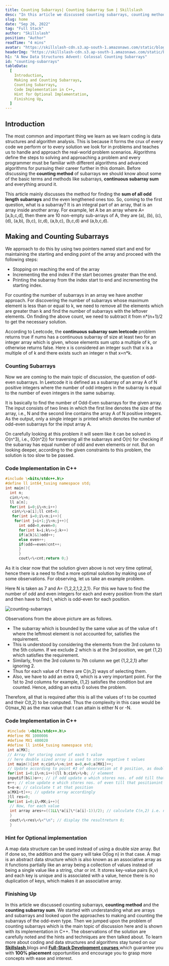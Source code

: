 ```yaml
---
title: Counting Subarrays| Counting Subarray Sum | Skillslash
desc: "In this article we discussed counting subarrays, counting method and the counting subarray sum"
slug: home
date: "Sep 26, 2022"
tag: "Full Stack"
author: "Skillslash"
position: "Author"
readTime: "4 mins"
avatar: "https://skillslash-cdn.s3.ap-south-1.amazonaws.com/static/blog/avatar-01.webp"
headerImg: "https://skillslash-cdn.s3.ap-south-1.amazonaws.com/static/blog/A-New-Data-Structures-Advent-28-se[-2022.webp"
h1: "A New Data Structures Advent: Colossal Counting Subarrays"
id: "counting-subarrays"
tableData:
  [
    Introduction,
    Making and Counting Subarrays,
    Counting Subarrays,
    Code Implementation in C++,
    Hint for Optional Implementation,
    Finishing Up,
  ]
---
```


## Introduction

The most common and important thing we learn as we learn coding is data structures and algorithm analysis. This is because it forms the crux of every code we perform or to every solution we look for in problems and teaches us to handle and approach the real-world problem scenarios. Algorithms define the steps to solving and approaching a problem and every programmer must be familiar with different algorithms and advanced algorithms for pursuing their career further in this domain. Before discussing the **counting method** of subarrays we should know about some of the basic terms and methods like subarrays, **continuous subarray sum** and everything around it.

This article mainly discusses the method for finding the **sum of all odd length subarrays** and the even lengthened ones too. So, coming to the first question, what is a subarray? It is an integral part of an array, that is an array inside another array. For example, let A be an array where A= [a,b,c,d], then there are 10 non-empty sub-arrays of A, they are (a), (b), (c), (d), (a,b), (b,c), (c,d), (a,b,c), (b,c,d) and (a,b,c,d).

## Making and Counting Subarrays

We approach to do this by using two pointers named start and end for maintaining the starting and ending point of the array and proceed with the following steps:

- Stopping on reaching the end of the array
- Incrementing the end index if the start becomes greater than the end.
- Printing the subarray from the index start to end and incrementing the starting index.

For counting the number of subarrays in an array we have another approach. For discovering the number of subarrays whose maximum element is less than or equal to k, we need to remove all the elements which are greater than k and find the number of subarrays with the leftover elements. On finding the above count, we need to subtract it from n\*(n+1)/2 to get the necessary solution.

According to Leetcode, the **continuous subarray sum leetcode** problem returns true if nums has a continuous subarray of size at least two for an integer array which is given, whose elements sum upto a multiple of k, or otherwise returns false. Here x is considered an integer such that x is a multiple of of k and there exists such an integer n that x=n\*k.

### Counting Subarrays

Now we are coming to the main topic of discussion, the question of odd-even subarrays. In Leetcode it is defined as a subarray of an array A of N positive integers where the number of odd integers in the subarray is equal to the number of even integers in the same subarray.

It is basically to find the number of Odd-Even subarrays for the given array. The input consists of two lines in which the first line denotes the size of the array, i.e., N and the second line contains the array A of N positive integers. As the output, only a single integer is printed which denotes the number of odd-even subarrays for the input array A.

On carefully looking at this problem it will seem like it can be solved in O(n^3), i.e., (O(n^2)) for traversing all the subarrays and O(n) for checking if the subarray has equal number of odd and even elements or not. But on looking deeper, according to the given constraints to this problem, the solution is too slow to be passed.

### Code Implementation in C++

```c
#include \<bits/stdc++.h\>
#define ll int64_tusing namespace std;
int main(){
  int n;
  cin\>\>n;
  ll a[n];
  for(int i=0;i\<n;i++)
   cin\>\>a[i];ll cnt=0;
   for(int i=0;i\<n;i++){
    for(int j=i+1;j\<n;j++){
      int odd=0,even=0;
      for(int k=i;k\<=j;k++)
      if(a[k]&1)odd++;
      else even++;
      if(odd==even)cnt++;
      }
      }
      cout\<\<cnt;return 0;}
```

As it is clear now that the solution given above is not very time optimal, hence there is a need to find a more optimal solution by making use of some observations. For observing, let us take an example problem.

Here N is taken as 7 and A= {1,2,2,1,2,2,1}. For this we have to find the number of odd and even integers for each and every position from the start and then have to find t, which is odd-even for each position.

![counting-subarrays](https://skillslash-cdn.s3.ap-south-1.amazonaws.com/static/blog/counting-subarrays-img-28-sep-2022.webp)

Observations from the above picture are as follows.

- The subarray which is bounded by the same value as of the value of t where the leftmost element is not accounted for, satisfies the requirement.
- This is understood by considering the elements from the 3rd column to the 5th column. If we exclude 2 which is at the 3rd position, we get {1,2} which satisfies the requirement.
- Similarly, from the 3rd column to 7th column we get {1,2,2,1} after ignoring 2.
- Thus for each value of t there are C(n,2) ways of selecting them.
- Also, we have to add an extra 0, which is a very important point. For the 1st to 2nd columns for example, {1,2} satisfies the condition but are counted. Hence, adding an extra 0 solves the problem.

Therefore, all that is required after this is all the values of t to be counted and their C(t,2) to be computed. Thus the complexity in this case would be O(max_N) as the max value that t can attain is either N or -N.

### Code Implementation in C++

```c
 #include \<bits/stdc++.h\>
 #define MX 1000006
 #define MX1 400020
 #define ll int64_tusing namespace std;
 int a[MX];
 // Array for storing count of each t value
 // here double sized array is used to store negative t values
 int main(){int n;cin\>\>n;int o=0,e=0;a[MX1]++;
 // Update according to point #3 of observation at 0 position, as double sized array is used
 for(int i=0;i\<n;i++){ll b;cin\>\>b; // element
 inputif(b&1)o++; // if odd update o which stores nos. of odd till that positionelse
 e++; // else update e which stores nos. of even till that positionint
 t=o-e; // calculate t at that position
 a[MX1+t]++; // update array accordingly
 }ll res=0;
 for(int i=0;i\<MX;i++){
  // Now, for each value
  int array ares+=((1LL\*a[i]\*(a[i]-1))/2); // calculate C(n,2) i.e. no. of ways of choosing 2 things out of n
  }
  cout\<\<res\<\<"\n"; // display the resultreturn 0;
  }
```

### Hint for Optional implementation

A map data structure can be used instead of using a double size array. But if done so, the addition and the query will take O(log n) in that case. A map is an abstract data structure which is also known as an associative array as it functions partially like an array being a collection of values instead of being a single value like a string, char or int. It stores key-value pairs (k,v) and each key is unique and is associated with a value, hence there is no duplication of keys, which makes it an associative array.

### Finishing Up

In this article we discussed counting subarrays, **counting method** and the **counting subarray sum**. We started with understanding what are arrays and subarrays and looked upon the approaches to making and counting the subarrays of the odd-even type. Then we jumped upon the problem of counting subarrays which is the main topic of discussion here and is shown with its implementation in C++. The observations of the solution are carefully noted and the hints and techniques are then talked about. To learn more about coding and data structures and algorithms stay tuned on our[ **Skillslash** ](https://skillslash.com/)blogs and [ **Full-Stack Development courses** ](https://skillslash.com/full-stack-developer-course-in-bangalore) which guarantee you with **100% placement** opportunities and encourage you to grasp more concepts with ease and interest.
